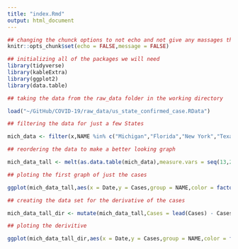 ```yaml
---
title: "index.Rmd"
output: html_document
---
```


```r
## changing the chunck options to not echo and not give any massages they look bad
knitr::opts_chunk$set(echo = FALSE,message = FALSE)
```

```r
## initializing all of the packages we will need 
library(tidyverse)
library(kableExtra)
library(ggplot2)
library(data.table)
```

```r

## taking the data from the raw_data folder in the working directory 

load("~/GitHub/COVID-19/raw_data/us_state_confirmed_case.RData")

## filtering the data for just a few States

mich_data <- filter(x,NAME %in% c("Michigan","Florida","New York","Texas"))

## reordering the data to make a better looking graph

mich_data_tall <- melt(as.data.table(mich_data),measure.vars = seq(13,208,by = 1),variable.name = "Date", value.name = "Cases") %>% arrange(desc(NAME))

## ploting the first graph of just the cases

ggplot(mich_data_tall,aes(x = Date,y = Cases,group = NAME,color = factor(NAME))) + geom_point() + geom_smooth()

## creating the data set for the derivative of the cases

mich_data_tall_dir <- mutate(mich_data_tall,Cases = lead(Cases) - Cases) %>% filter(Cases > -1000 & Cases  < 10000)

## ploting the derivitive

ggplot(mich_data_tall_dir,aes(x = Date,y = Cases,group = NAME,color = factor(NAME))) + geom_point() + geom_smooth()
```